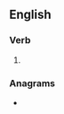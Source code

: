 {{also|op-ed}}
==English==

===Verb===
{{head|en|verb form}}

# {{en-past of|ope}}

===Anagrams===
* {{anagrams|en|deop|depo|dope|p.o.'ed|p.o.ed|pedo|pedo-|poed}}